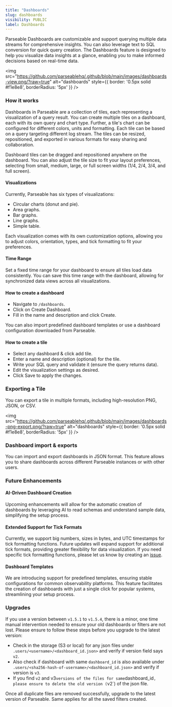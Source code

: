 ```yaml
---
title: "Dashboards"
slug: dashboards
visibility: PUBLIC
label: Dashboards
---
```


<head>
<title>Parseable Dashboards: Transform Queries to Dashboard | Parseable</title>
<meta charSet="utf-8" />
<meta name="twitter:card" content="summary" />
</head>


Parseable Dashboards are customizable and support querying multiple data streams for comprehensive insights. You can also leverage text to SQL conversion for quick query creation. The Dashboards feature is designed to help you visualize data insights at a glance, enabling you to make informed decisions based on real-time data.

<img src="https://github.com/parseablehq/.github/blob/main/images/dashboards-view.png/?raw=true" alt="dashboards" style={{ border: '0.5px solid #f1e8e8', borderRadius: '5px' }} />

### How it works

Dashboards in Parseable are a collection of tiles, each representing a visualization of a query result. You can create multiple tiles on a dashboard, each with its own query and chart type. Further, a tile's chart can be configured for different colors, units and formatting. Each tile can be based on a query targeting different log stream. The tiles can be resized, repositioned, and exported in various formats for easy sharing and collaboration.

Dashboard tiles can be dragged and repositioned anywhere on the dashboard. You can also adjust the tile size to fit your layout preferences, selecting from small, medium, large, or full screen widths (1/4, 2/4, 3/4, and full screen).

#### Visualizations

Currently, Parseable has six types of visualizations: 

- Circular charts (donut and pie).
- Area graphs. 
- Bar graphs. 
- Line graphs. 
- Simple table. 

Each visualization comes with its own customization options, allowing you to adjust colors, orientation, types, and tick formatting to fit your preferences.

#### Time Range

Set a fixed time range for your dashboard to ensure all tiles load data consistently. You can save this time range with the dashboard, allowing for synchronized data views across all visualizations.

#### How to create a dashboard

- Navigate to `/dashboards`.
- Click on Create Dashboard.
- Fill in the name and description and click Create.

You can also import predefined dashboard templates or use a dashboard configuration downloaded from Parseable.

#### How to create a tile

- Select any dashboard & click add tile.
- Enter a name and description (optional) for the tile.
- Write your SQL query and validate it (ensure the query returns data).
- Edit the visualization settings as desired.
- Click Save to apply the changes.

### Exporting a Tile

You can export a tile in multiple formats, including high-resolution PNG, JSON, or CSV.

<img src="https://github.com/parseablehq/.github/blob/main/images/dashboards-png-export.png/?raw=true" alt="dashboards" style={{ border: '0.5px solid #f1e8e8', borderRadius: '5px' }} />

### Dashboard import & exports

You can import and export dashboards in JSON format. This feature allows you to share dashboards across different Parseable instances or with other users.

### Future Enhancements

#### AI-Driven Dashboard Creation

Upcoming enhancements will allow for the automatic creation of dashboards by leveraging AI to read schemas and understand sample data, simplifying the setup process.

#### Extended Support for Tick Formats 

Currently, we support big numbers, sizes in bytes, and UTC timestamps for tick formatting functions. Future updates will expand support for additional tick formats, providing greater flexibility for data visualization. If you need specific tick formatting functions, please let us know by creating an [issue](https://github.com/parseablehq/console/issues/new).

#### Dashboard Templates

We are introducing support for predefined templates, ensuring stable configurations for common observability platforms. This feature facilitates the creation of dashboards with just a single click for popular systems, streamlining your setup process.

### Upgrades

If you use a version between `v1.5.1` to `v1.5.4`, there is a minor, one time manual intervention needed to ensure your old dashboards or filters are not lost. Please ensure to follow these steps before you upgrade to the latest version:

- Check in the storage (S3 or local) for any json files under `.users/<username>/<dashboard_id.json>` and verify if version field says `v2`.
- Also check if dashboard with same `dashboard_id` is also available under `.users/<sha256-hash-of-username>/<dashboard_id.json>` and verify if version is `v3`.
- If you find `v2` and v3` versions of the files for same `dashboard_id`, please ensure to delete the old version (`v2`) of the json file.

Once all duplicate files are removed successfully, upgrade to the latest version of Parseable. Same applies for all the saved filters created.
